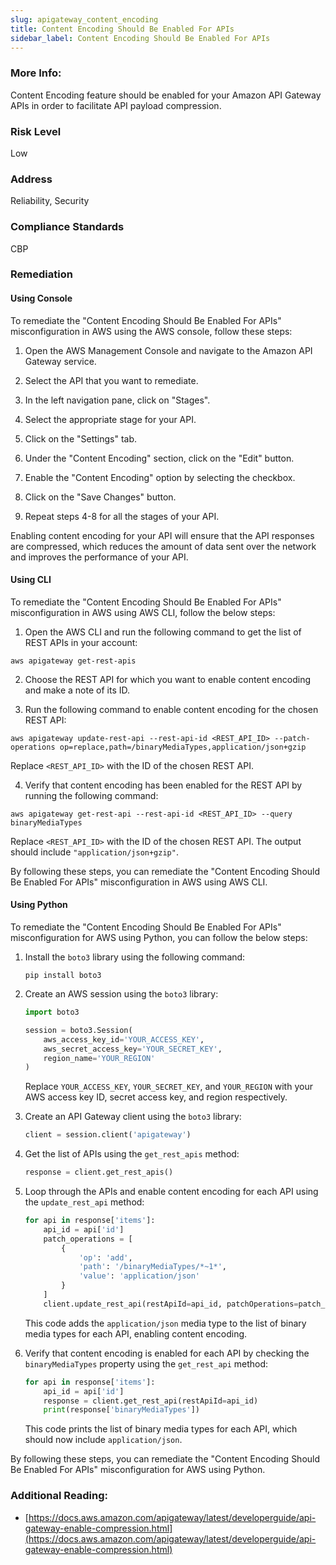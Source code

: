 ```yaml
---
slug: apigateway_content_encoding
title: Content Encoding Should Be Enabled For APIs
sidebar_label: Content Encoding Should Be Enabled For APIs
---
```


### More Info:

Content Encoding feature should be enabled for your Amazon API Gateway APIs in order to facilitate API payload compression.

### Risk Level

Low

### Address

Reliability, Security

### Compliance Standards

CBP

### Remediation

#### Using Console

To remediate the "Content Encoding Should Be Enabled For APIs" misconfiguration in AWS using the AWS console, follow these steps:

1. Open the AWS Management Console and navigate to the Amazon API Gateway service.

2. Select the API that you want to remediate.

3. In the left navigation pane, click on "Stages".

4. Select the appropriate stage for your API.

5. Click on the "Settings" tab.

6. Under the "Content Encoding" section, click on the "Edit" button.

7. Enable the "Content Encoding" option by selecting the checkbox.

8. Click on the "Save Changes" button.

9. Repeat steps 4-8 for all the stages of your API.

Enabling content encoding for your API will ensure that the API responses are compressed, which reduces the amount of data sent over the network and improves the performance of your API.

#### Using CLI

To remediate the "Content Encoding Should Be Enabled For APIs" misconfiguration in AWS using AWS CLI, follow the below steps:

1. Open the AWS CLI and run the following command to get the list of REST APIs in your account:
```
aws apigateway get-rest-apis
```

2. Choose the REST API for which you want to enable content encoding and make a note of its ID.

3. Run the following command to enable content encoding for the chosen REST API:
```
aws apigateway update-rest-api --rest-api-id <REST_API_ID> --patch-operations op=replace,path=/binaryMediaTypes,application/json+gzip
```
Replace `<REST_API_ID>` with the ID of the chosen REST API.

4. Verify that content encoding has been enabled for the REST API by running the following command:
```
aws apigateway get-rest-api --rest-api-id <REST_API_ID> --query binaryMediaTypes
```
Replace `<REST_API_ID>` with the ID of the chosen REST API. The output should include `"application/json+gzip"`.

By following these steps, you can remediate the "Content Encoding Should Be Enabled For APIs" misconfiguration in AWS using AWS CLI.

#### Using Python

To remediate the "Content Encoding Should Be Enabled For APIs" misconfiguration for AWS using Python, you can follow the below steps:

1. Install the `boto3` library using the following command:

   ```
   pip install boto3
   ```

2. Create an AWS session using the `boto3` library:

   ```python
   import boto3

   session = boto3.Session(
       aws_access_key_id='YOUR_ACCESS_KEY',
       aws_secret_access_key='YOUR_SECRET_KEY',
       region_name='YOUR_REGION'
   )
   ```

   Replace `YOUR_ACCESS_KEY`, `YOUR_SECRET_KEY`, and `YOUR_REGION` with your AWS access key ID, secret access key, and region respectively.

3. Create an API Gateway client using the `boto3` library:

   ```python
   client = session.client('apigateway')
   ```

4. Get the list of APIs using the `get_rest_apis` method:

   ```python
   response = client.get_rest_apis()
   ```

5. Loop through the APIs and enable content encoding for each API using the `update_rest_api` method:

   ```python
   for api in response['items']:
       api_id = api['id']
       patch_operations = [
           {
               'op': 'add',
               'path': '/binaryMediaTypes/*~1*',
               'value': 'application/json'
           }
       ]
       client.update_rest_api(restApiId=api_id, patchOperations=patch_operations)
   ```

   This code adds the `application/json` media type to the list of binary media types for each API, enabling content encoding.

6. Verify that content encoding is enabled for each API by checking the `binaryMediaTypes` property using the `get_rest_api` method:

   ```python
   for api in response['items']:
       api_id = api['id']
       response = client.get_rest_api(restApiId=api_id)
       print(response['binaryMediaTypes'])
   ```

   This code prints the list of binary media types for each API, which should now include `application/json`.

By following these steps, you can remediate the "Content Encoding Should Be Enabled For APIs" misconfiguration for AWS using Python.

### Additional Reading:

- [https://docs.aws.amazon.com/apigateway/latest/developerguide/api-gateway-enable-compression.html](https://docs.aws.amazon.com/apigateway/latest/developerguide/api-gateway-enable-compression.html) 

